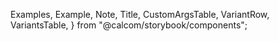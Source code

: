 
  Examples,
  Example,
  Note,
  Title,
  CustomArgsTable,
  VariantRow,
  VariantsTable,
} from "@calcom/storybook/components";


<Meta title="UI/Form/CustomSelect" component={Select} />

<Title title="Select" suffix="Brief" subtitle="Version 2.0 — Last Update: 22 Aug 2022" />

  {
    //4
    label: "Cal.com Inc",
    options: [
      { value: "UserA", label: "Pro" }, // 5
      { value: "UserB", label: "Teampro" }, // 6
      { value: "UserC", label: "Example" },
      { value: "UserD", label: "Admin", disabled: true },
    ],
  },
  {
    // 5
    label: "Acme Inc",
    options: [
      { value: "UserE", label: "Acme Pro" }, // 1 == 6
      { value: "UserF", label: "Acme Teampro" },
      { value: "UserG", label: "Acme example" },
      { value: "UserH", label: "Acme Admin", disabled: true },
    ],
  },
];

  const [value, setValue] = React.useState(options[0].options[0]);
  return <Select options={options} selectedItems={value} onChange={(e) => setValue(e)} isClearable />;
};

  const [value, setValue] = React.useState([options[0].options[0]]);
  return (
    <Select
      options={options}
      selectedItems={value}
      onChange={(e) => {
        setValue(e);
      }}
      isSearchable
      isMultiple
      isClearable
    />
  );
};

<Examples title="State">
  <Example title="Single" isFullWidth>
    <SelectWithState />
  </Example>
  <Example title="Multi" isFullWidth>
    <MultiWithState />
  </Example>
</Examples>

<Canvas>
  <Story name="Default">
    <div className="flex flex-col space-y-4">
      <VariantsTable titles={[]} columnMinWidth={300}>
        <VariantRow variant="Single">
          <SelectWithState />
        </VariantRow>
        <VariantRow variant="Multi">
          <MultiWithState />
        </VariantRow>
      </VariantsTable>
    </div>
  </Story>
</Canvas>
